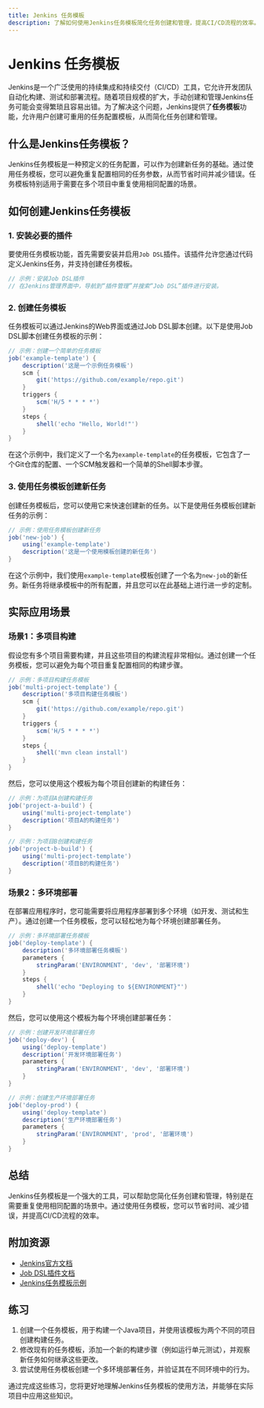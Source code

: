 ```yaml
---
title: Jenkins 任务模板
description: 了解如何使用Jenkins任务模板简化任务创建和管理，提高CI/CD流程的效率。
---
```


# Jenkins 任务模板

Jenkins是一个广泛使用的持续集成和持续交付（CI/CD）工具，它允许开发团队自动化构建、测试和部署流程。随着项目规模的扩大，手动创建和管理Jenkins任务可能会变得繁琐且容易出错。为了解决这个问题，Jenkins提供了**任务模板**功能，允许用户创建可重用的任务配置模板，从而简化任务创建和管理。

## 什么是Jenkins任务模板？

Jenkins任务模板是一种预定义的任务配置，可以作为创建新任务的基础。通过使用任务模板，您可以避免重复配置相同的任务参数，从而节省时间并减少错误。任务模板特别适用于需要在多个项目中重复使用相同配置的场景。

## 如何创建Jenkins任务模板

### 1. 安装必要的插件

要使用任务模板功能，首先需要安装并启用`Job DSL`插件。该插件允许您通过代码定义Jenkins任务，并支持创建任务模板。

```groovy
// 示例：安装Job DSL插件
// 在Jenkins管理界面中，导航到“插件管理”并搜索“Job DSL”插件进行安装。
```

### 2. 创建任务模板

任务模板可以通过Jenkins的Web界面或通过Job DSL脚本创建。以下是使用Job DSL脚本创建任务模板的示例：

```groovy
// 示例：创建一个简单的任务模板
job('example-template') {
    description('这是一个示例任务模板')
    scm {
        git('https://github.com/example/repo.git')
    }
    triggers {
        scm('H/5 * * * *')
    }
    steps {
        shell('echo "Hello, World!"')
    }
}
```

在这个示例中，我们定义了一个名为`example-template`的任务模板，它包含了一个Git仓库的配置、一个SCM触发器和一个简单的Shell脚本步骤。

### 3. 使用任务模板创建新任务

创建任务模板后，您可以使用它来快速创建新的任务。以下是使用任务模板创建新任务的示例：

```groovy
// 示例：使用任务模板创建新任务
job('new-job') {
    using('example-template')
    description('这是一个使用模板创建的新任务')
}
```

在这个示例中，我们使用`example-template`模板创建了一个名为`new-job`的新任务。新任务将继承模板中的所有配置，并且您可以在此基础上进行进一步的定制。

## 实际应用场景

### 场景1：多项目构建

假设您有多个项目需要构建，并且这些项目的构建流程非常相似。通过创建一个任务模板，您可以避免为每个项目重复配置相同的构建步骤。

```groovy
// 示例：多项目构建任务模板
job('multi-project-template') {
    description('多项目构建任务模板')
    scm {
        git('https://github.com/example/repo.git')
    }
    triggers {
        scm('H/5 * * * *')
    }
    steps {
        shell('mvn clean install')
    }
}
```

然后，您可以使用这个模板为每个项目创建新的构建任务：

```groovy
// 示例：为项目A创建构建任务
job('project-a-build') {
    using('multi-project-template')
    description('项目A的构建任务')
}

// 示例：为项目B创建构建任务
job('project-b-build') {
    using('multi-project-template')
    description('项目B的构建任务')
}
```

### 场景2：多环境部署

在部署应用程序时，您可能需要将应用程序部署到多个环境（如开发、测试和生产）。通过创建一个任务模板，您可以轻松地为每个环境创建部署任务。

```groovy
// 示例：多环境部署任务模板
job('deploy-template') {
    description('多环境部署任务模板')
    parameters {
        stringParam('ENVIRONMENT', 'dev', '部署环境')
    }
    steps {
        shell('echo "Deploying to ${ENVIRONMENT}"')
    }
}
```

然后，您可以使用这个模板为每个环境创建部署任务：

```groovy
// 示例：创建开发环境部署任务
job('deploy-dev') {
    using('deploy-template')
    description('开发环境部署任务')
    parameters {
        stringParam('ENVIRONMENT', 'dev', '部署环境')
    }
}

// 示例：创建生产环境部署任务
job('deploy-prod') {
    using('deploy-template')
    description('生产环境部署任务')
    parameters {
        stringParam('ENVIRONMENT', 'prod', '部署环境')
    }
}
```

## 总结

Jenkins任务模板是一个强大的工具，可以帮助您简化任务创建和管理，特别是在需要重复使用相同配置的场景中。通过使用任务模板，您可以节省时间、减少错误，并提高CI/CD流程的效率。

## 附加资源

- [Jenkins官方文档](https://www.jenkins.io/doc/)
- [Job DSL插件文档](https://github.com/jenkinsci/job-dsl-plugin)
- [Jenkins任务模板示例](https://github.com/jenkinsci/job-dsl-plugin/wiki)

## 练习

1. 创建一个任务模板，用于构建一个Java项目，并使用该模板为两个不同的项目创建构建任务。
2. 修改现有的任务模板，添加一个新的构建步骤（例如运行单元测试），并观察新任务如何继承这些更改。
3. 尝试使用任务模板创建一个多环境部署任务，并验证其在不同环境中的行为。

通过完成这些练习，您将更好地理解Jenkins任务模板的使用方法，并能够在实际项目中应用这些知识。
